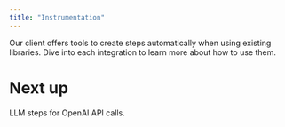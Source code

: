 ```yaml
---
title: "Instrumentation"
---
```


Our client offers tools to create steps automatically when using existing libraries. Dive into each integration to learn more about how to use them.

# Next up

<CardGroup cols={2}>
  <Card title="OpenAI" icon="link" href="/python-client/instrumentation/openai">
    LLM steps for OpenAI API calls.
  </Card>
</CardGroup>

